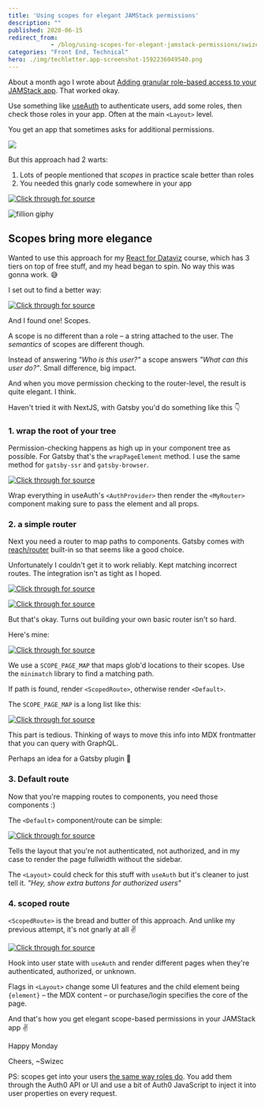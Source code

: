 ```yaml
---
title: 'Using scopes for elegant JAMStack permissions'
description: ""
published: 2020-06-15
redirect_from: 
            - /blog/using-scopes-for-elegant-jamstack-permissions/swizec/9431
categories: "Front End, Technical"
hero: ./img/techletter.app-screenshot-1592236049540.png
---
```


About a month ago I wrote about [Adding granular role-based access to your JAMStack app](https://swizec.com/blog/add-granular-role-based-access-to-your-jamstack-app/swizec/9418). That worked okay.

Use something like [useAuth](https://github.com/Swizec/useAuth) to authenticate users, add some roles, then check those roles in your app. Often at the main `<Layout>` level.

You get an app that sometimes asks for additional permissions.

![](./img/5eSMcCw.gif)

But this approach had 2 warts:

1.  Lots of people mentioned that _scopes_ in practice scale better than roles
2.  You needed this gnarly code somewhere in your app

[![Click through for source](./img/techletter.app-screenshot-1592236049540.png)](https://carbon.now.sh/?bg=rgba(255,255,255,1)&t=seti&l=javascript&ds=true&wc=true&wa=true&pv=48px&ph=32px&ln=false&code=const%20LockedContent%20%3D%20(props)%20%3D%3E%20%7B%0A%20%20const%20allowUnauth%20%3D%20UNAUTH_PAGES.includes(currentLocation(props))%0A%20%20const%20%7B%20isAuthorized%2C%20isAuthenticated%20%7D%20%3D%20useAuth()%0A%0A%20%20if%20(!allowUnauth%20%26%26%20!isAuthenticated())%20%7B%0A%20%20%20%20%2F%2F%20not%20even%20logged%20in%2C%20ask%20for%20login%0A%20%20%20%20return%20%3CPleaseLogin%20%2F%3E%0A%20%20%7D%20else%20%7B%0A%20%20%20%20if%20(isFindYourIdeaPage(props))%20%7B%0A%20%20%20%20%20%20if%20(isAuthorized(%22FindYourIdea%22))%20%7B%0A%20%20%20%20%20%20%20%20%2F%2F%20FindYourIdea%20page%2C%20access%20-%3E%20show%0A%20%20%20%20%20%20%20%20return%20%3CContent%20%7B...props%7D%20%2F%3E%0A%20%20%20%20%20%20%7D%20else%20%7B%0A%20%20%20%20%20%20%20%20%2F%2F%20FindYourIdea%20page%2C%20no%20access%20-%3E%20buy%0A%20%20%20%20%20%20%20%20return%20%3CPleasePurchase%20findYourIdea%20%2F%3E%0A%20%20%20%20%20%20%7D%0A%20%20%20%20%7D%20else%20if%20(isAuthorized(%22Student%22))%20%7B%0A%20%20%20%20%20%20%2F%2F%20ServerlessReactDev%20page%2C%20acces%20-%3E%20show%0A%20%20%20%20%20%20return%20%3CContent%20%7B...props%7D%20%2F%3E%0A%20%20%20%20%7D%20else%20if%20(allowUnauth)%20%7B%0A%20%20%20%20%20%20%2F%2F%20no%20auth%20required%20-%3E%20show%0A%20%20%20%20%20%20return%20%3CContent%20%7B...props%7D%20%2F%3E%0A%20%20%20%20%7D%20else%20%7B%0A%20%20%20%20%20%20%2F%2F%20ServerlessReactDev%20page%2C%20no%20access%20-%3E%20buy%0A%20%20%20%20%20%20return%20%3CPleasePurchase%20%2F%3E%0A%20%20%20%20%7D%0A%20%20%7D%0A%7D)

![fillion giphy](./img/media-y7kvOYLzas6Ag-giphy-downsized-medium.gif)

## Scopes bring more elegance

Wanted to use this approach for my [React for Dataviz](https://reactfordataviz.com) course, which has 3 tiers on top of free stuff, and my head began to spin. No way this was gonna work. 😅

I set out to find a better way:

[![Click through for source](./img/techletter.app-screenshot-1592236049300.png)](https://www.youtube.com/watch?v=fPqJBs6O3_U)

And I found one! Scopes.

A scope is no different than a role – a string attached to the user. The _semantics_ of scopes are different though.

Instead of answering _"Who is this user?"_ a scope answers _"What can this user do?"_. Small difference, big impact.

And when you move permission checking to the router-level, the result is quite elegant. I think.

Haven't tried it with NextJS, with Gatsby you'd do something like this 👇

### 1. wrap the root of your tree

Permission-checking happens as high up in your component tree as possible. For Gatsby that's the `wrapPageElement` method. I use the same method for `gatsby-ssr` and `gatsby-browser`.

[![Click through for source](./img/techletter.app-screenshot-1592236047097.png)](https://carbon.now.sh/?bg=rgba(255,255,255,1)&t=seti&l=javascript&ds=true&wc=true&wa=true&pv=48px&ph=32px&ln=false&code=export%20const%20wrapPageElement%20%3D%20(%7B%20element%2C%20...props%20%7D)%20%3D%3E%20(%0A%20%20%3CAuthProvider%0A%20%20%20%20navigate%3D%7Bnavigate%7D%0A%20%20%20%20auth0_domain%3D%22serverlessreactcourse.auth0.com%22%0A%20%20%20%20auth0_client_id%3D%22...%22%0A%20%20%20%20auth0_params%3D%7B%7B%0A%20%20%20%20%20%20scope%3A%20%22openid%20profile%20email%20user_metadata%22%2C%0A%20%20%20%20%7D%7D%0A%20%20%20%20customPropertyNamespace%3D%22https%3A%2F%2Fserverlessreact.dev%22%0A%20%20%3E%0A%20%20%20%20%3CMyRouter%20element%3D%7Belement%7D%20%7B...props%7D%20%7B...props.props%7D%20%2F%3E%0A%20%20%3C%2FAuthProvider%3E%0A))

Wrap everything in useAuth's `<AuthProvider>` then render the `<MyRouter>` component making sure to pass the element and all props.

### 2. a simple router

Next you need a router to map paths to components. Gatsby comes with [reach/router](https://reach.tech/router) built-in so that seems like a good choice.

Unfortunately I couldn't get it to work reliably. Kept matching incorrect routes. The integration isn't as tight as I hoped.

[![Click through for source](./img/techletter.app-screenshot-1592236047596.png)](https://twitter.com/ryanflorence/status/1271145521671884801)

[![Click through for source](./img/techletter.app-screenshot-1592236047613.png)](https://twitter.com/ryanflorence/status/1271147083093782528)

But that's okay. Turns out building your own basic router isn't so hard.

Here's mine:

[![Click through for source](./img/techletter.app-screenshot-1592236046783.png)](https://carbon.now.sh/?bg=rgba(255,255,255,1)&t=seti&l=javascript&ds=true&wc=true&wa=true&pv=48px&ph=32px&ln=false&code=const%20MyRouter%20%3D%20(%7B%20element%2C%20...props%20%7D)%20%3D%3E%20%7B%0A%20%20const%20scopedPages%20%3D%20Object.keys(SCOPE_PAGE_MAP)%0A%20%20const%20scopedKey%20%3D%20scopedPages.find((page)%20%3D%3E%20minimatch(props.path%2C%20page))%0A%0A%20%20if%20(scopedKey)%20%7B%0A%20%20%20%20return%20(%0A%20%20%20%20%20%20%3CScopedRoute%0A%20%20%20%20%20%20%20%20element%3D%7Belement%7D%0A%20%20%20%20%20%20%20%20scopes%3D%7BSCOPE_PAGE_MAP%5BscopedKey%5D%7D%0A%20%20%20%20%20%20%20%20%7B...props%7D%0A%20%20%20%20%20%20%2F%3E%0A%20%20%20%20)%0A%20%20%7D%20else%20%7B%0A%20%20%20%20return%20%3CDefault%20element%3D%7Belement%7D%20%7B...props%7D%20%2F%3E%0A%20%20%7D%0A%7D)

We use a `SCOPE_PAGE_MAP` that maps glob'd locations to their scopes. Use the `minimatch` library to find a matching path.

If path is found, render `<ScopedRoute>`, otherwise render `<Default>`.

The `SCOPE_PAGE_MAP` is a long list like this:

[![Click through for source](./img/techletter.app-screenshot-1592236046982.png)](https://carbon.now.sh/?bg=rgba(255,255,255,1)&t=seti&l=javascript&ds=true&wc=true&wa=true&pv=48px&ph=32px&ln=false&code=const%20SCOPE_PAGE_MAP%20%3D%20%7B%0A%20%20%22%2Fintroduction%2F*%22%3A%20%5B%22RDV_Basic%22%2C%20%22RDV_Full%22%2C%20%22RDV_AllExtras%22%5D%2C%0A%20%20%22%2Fbuilding-blocks%2F*%22%3A%20%5B%22RDV_Basic%22%2C%20%22RDV_Full%22%2C%20%22RDV_AllExtras%22%5D%2C%0A%20%20%22%2Fd3-quick-intro%2F*%22%3A%20%5B%22RDV_Basic%22%2C%20%22RDV_Full%22%2C%20%22RDV_AllExtras%22%5D%2C%0A%20%20%22%2Freact-d3%2F*%22%3A%20%5B%22RDV_Basic%22%2C%20%22RDV_Full%22%2C%20%22RDV_AllExtras%22%5D%2C%0A%20%20%22%2Fanimation%2F*%22%3A%20%5B%22RDV_Full%22%2C%20%22RDV_AllExtras%22%5D%2C%0A%20%20%22%2Fball-game%2F*%22%3A%20%5B%22RDV_Full%22%2C%20%22RDV_AllExtras%22%5D%2C%0A%20%20%2F%2F%20...)

This part is tedious. Thinking of ways to move this info into MDX frontmatter that you can query with GraphQL.

Perhaps an idea for a Gatsby plugin 🤔

### 3. Default route

Now that you're mapping routes to components, you need those components :)

The `<Default>` component/route can be simple:

[![Click through for source](./img/techletter.app-screenshot-1592236046978.png)](https://carbon.now.sh/?bg=rgba(255,255,255,1)&t=seti&l=javascript&ds=true&wc=true&wa=true&pv=48px&ph=32px&ln=false&code=const%20Default%20%3D%20(%7B%20element%2C%20...props%20%7D)%20%3D%3E%20(%0A%20%20%3CLayout%20authenticated%3D%7Bfalse%7D%20authorized%3D%7Bfalse%7D%20fullwidth%3D%7Btrue%7D%20%7B...props%7D%3E%0A%20%20%20%20%7Belement%7D%0A%20%20%3C%2FLayout%3E%0A))

Tells the layout that you're not authenticated, not authorized, and in my case to render the page fullwidth without the sidebar.

The `<Layout>` could check for this stuff with `useAuth` but it's cleaner to just tell it. _"Hey, show extra buttons for authorized users"_

### 4. scoped route

`<ScopedRoute>` is the bread and butter of this approach. And unlike my previous attempt, it's not gnarly at all ✌️

[![Click through for source](./img/techletter.app-screenshot-1592236046808.png)](https://carbon.now.sh/?bg=rgba(255,255,255,1)&t=seti&l=javascript&ds=true&wc=true&wa=true&pv=48px&ph=32px&ln=false&code=export%20const%20ScopedRoute%20%3D%20(%7B%20scopes%2C%20element%2C%20...props%20%7D)%20%3D%3E%20%7B%0A%20%20const%20%7B%20isAuthenticated%2C%20isAuthorized%20%7D%20%3D%20useAuth()%0A%0A%20%20if%20(isAuthorized(scopes))%20%7B%0A%20%20%20%20return%20(%0A%20%20%20%20%20%20%3CLayout%20authorized%3D%7Btrue%7D%20fullwidth%3D%7Bfalse%7D%20%7B...props%7D%3E%0A%20%20%20%20%20%20%20%20%7Belement%7D%0A%20%20%20%20%20%20%3C%2FLayout%3E%0A%20%20%20%20)%0A%20%20%7D%20else%20if%20(isAuthenticated())%20%7B%0A%20%20%20%20return%20(%0A%20%20%20%20%20%20%3CLayout%20authorized%3D%7Bfalse%7D%20fullwidth%3D%7Btrue%7D%20%7B...props%7D%3E%0A%20%20%20%20%20%20%20%20%3CPleasePurchase%20%2F%3E%0A%20%20%20%20%20%20%3C%2FLayout%3E%0A%20%20%20%20)%0A%20%20%7D%20else%20%7B%0A%20%20%20%20return%20(%0A%20%20%20%20%20%20%3CLayout%20authorized%3D%7Bfalse%7D%20fullwidth%3D%7Btrue%7D%20%7B...props%7D%3E%0A%20%20%20%20%20%20%20%20%3CPleaseLogin%20%2F%3E%0A%20%20%20%20%20%20%3C%2FLayout%3E%0A%20%20%20%20)%0A%20%20%7D%0A%7D)

Hook into user state with `useAuth` and render different pages when they're authenticated, authorized, or unknown.

Flags in `<Layout>` change some UI features and the child element being `{element}` – the MDX content – or purchase/login specifies the core of the page.

And that's how you get elegant scope-based permissions in your JAMStack app ✌️

Happy Monday

Cheers, ~Swizec

PS: scopes get into your users [the same way roles do](https://swizec.com/blog/add-granular-role-based-access-to-your-jamstack-app/swizec/9418). You add them through the Auth0 API or UI and use a bit of Auth0 JavaScript to inject it into user properties on every request.
